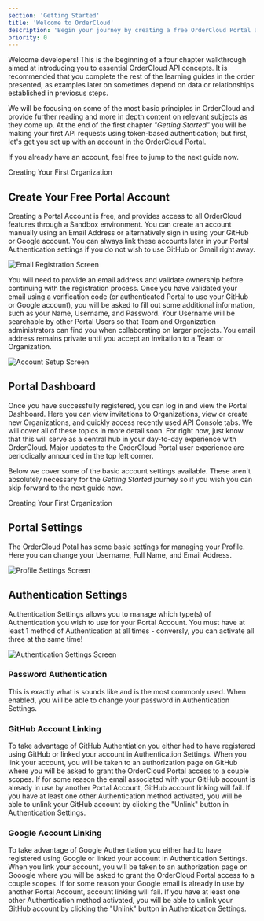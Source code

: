 ```yaml
---
section: 'Getting Started'
title: 'Welcome to OrderCloud'
description: 'Begin your journey by creating a free OrderCloud Portal account and understanding what it can do.'
priority: 0
---
```


Welcome developers! This is the beginning of a four chapter walkthrough aimed at introducing you to essential OrderCloud API concepts. It is recommended that you complete the rest of the learning guides in the order presented, as examples later on sometimes depend on data or relationships established in previosus steps.

We will be focusing on some of the most basic principles in OrderCloud and provide further reading and more in depth content on relevant subjects as they come up. At the end of the first chapter _"Getting Started"_ you will be making your first API requests using token-based authentication; but first, let's get you set up with an account in the OrderCloud Portal. 

If you already have an account, feel free to jump to the next guide now.

<ContentLink to="/getting-started/creating-your-first-organization" subtitle="Next Up" >Creating Your First Organization</ContentLink>

## Create Your Free Portal Account
Creating a Portal Account is free, and provides access to all OrderCloud features through a Sandbox environment. You can create an account manually using an Email Address or alternatively sign in using your GitHub or Google account. You can always link these accounts later in your Portal Authentication settings if you do not wish to use GitHub or Gmail right away.

![Email Registration Screen](/images/learn/getting-started/welcome-1.jpg)

You will need to provide an email address and validate ownership before continuing with the registration process. Once you have validated your email using a verification code (or authenticated Portal to use your GitHub or Google account), you will be asked to fill out some additional information, such as your Name, Username, and Password. Your Username will be searchable by other Portal Users so that Team and Organization administrators can find you when collaborating on larger projects. You email address remains private until you accept an invitation to a Team or Organization.

![Account Setup Screen](/images/learn/getting-started/welcome-2.jpg)

## Portal Dashboard
Once you have successfully registered, you can log in and view the Portal Dashboard. Here you can view invitations to Organizations, view or create new Organizations, and quickly access recently used API Console tabs. We will cover all of these topics in more detail soon. For right now, just know that this will serve as a central hub in your day-to-day experience with OrderCloud. Major updates to the OrderCloud Portal user experience are periodically announced in the top left corner.

Below we cover some of the basic account settings available. These aren't absolutely necessary for the _Getting Started_ journey so if you wish you can skip forward to the next guide now.

<ContentLink to="/getting-started/creating-your-first-organization" subtitle="Next Up" >Creating Your First Organization</ContentLink>

## Portal Settings
The OrderCloud Potal has some basic settings for managing your Profile. Here you can change your Username, Full Name, and Email Address.

![Profile Settings Screen](/images/learn/getting-started/welcome-3.jpg)

## Authentication Settings
Authentication Settings allows you to manage which type(s) of Authentication you wish to use for your Portal Account. You must have at least 1 method of Authentication at all times - conversly, you can activate all three at the same time!

![Authentication Settings Screen](/images/learn/getting-started/welcome-4.jpg)

### Password Authentication
This is exactly what is sounds like and is the most commonly used. When enabled, you will be able to change your password in Authentication Settings.

### GitHub Account Linking
To take advantage of GitHub Authentiation you either had to have registered using GitHub or linked your account in Authentication Settings. When you link your account, you will be taken to an authorization page on GitHub where you will be asked to grant the OrderCloud Portal access to a couple scopes. If for some reason the email associated with your GitHub account is already in use by another Portal Account, GitHub account linking will fail. If you have at least one other Authentication method activated, you will be able to unlink your GitHub account by clicking the "Unlink" button in Authentication Settings.

### Google Account Linking
To take advantage of Google Authentiation you either had to have registered using Google or linked your account in Authentication Settings. When you link your account, you will be taken to an authorization page on Gooogle where you will be asked to grant the OrderCloud Portal access to a couple scopes. If for some reason your Google email is already in use by another Portal Account, account linking will fail. If you have at least one other Authentication method activated, you will be able to unlink your GitHub account by clicking the "Unlink" button in Authentication Settings.



